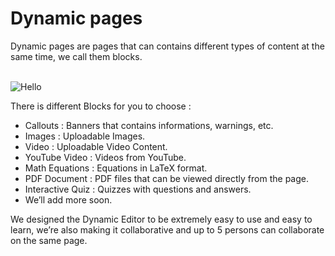 # Dynamic pages 

Dynamic pages are pages that can contains different types of content at the same time, we call them blocks.

<br/>
<img style={{borderRadius:10}} quality={100} src="/img/pages/activities/editor.png" alt="Hello" width={800} height={1300} />

There is different Blocks for you to choose : 

- Callouts : Banners that contains informations, warnings, etc.
- Images : Uploadable Images.
- Video : Uploadable Video Content.
- YouTube Video : Videos from YouTube.
- Math Equations : Equations in LaTeX format.
- PDF Document : PDF files that can be viewed directly from the page.
- Interactive Quiz : Quizzes with questions and answers.
- We’ll add more soon.

We designed the Dynamic Editor to be extremely easy to use and easy to learn, we’re also making it collaborative and up to 5 persons can collaborate on the same page.